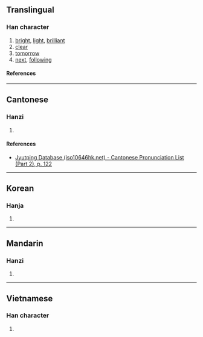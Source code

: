 {{character info/new}}
==Translingual==

===Han character===
{{Han char|rn=72|rad=日|as=05|sn=9|four=|canj=ASS|ids=⿰日巨}}

# [[bright]], [[light]], [[brilliant]]
# [[clear]]
# [[tomorrow]]
# [[next]], [[following]]

====References====
{{Han ref|kx=0492.160|dkj=13831|dj=0855.160|hdz=21489.050|uh=661B}}

----

==Cantonese==

===Hanzi===
{{yue-hanzi|jyut=[[geoi6]]|y=geui6}}

# {{defn|lang=yue|sort=日05}}

====References====
* [http://www.iso10646hk.net/jp/document/download.jsp Jyutping Database (iso10646hk.net) - Cantonese Pronunciation List (Part 2), p. 122]

----

==Korean==

===Hanja===
{{ko-hanja|거}}

# {{defn|lang=ko|sort=日05}}

----

==Mandarin==

===Hanzi===
{{cmn-hanzi|pin=[[jù]] ([[ju4]])|wg=chü<sup>4</sup>}}

# {{defn|lang=cmn|sort=日05}}

----

==Vietnamese==

===Han character===
{{vi-readings|rs=日05|reading=cữ}}

# {{defn|lang=vi|sort=日05}}